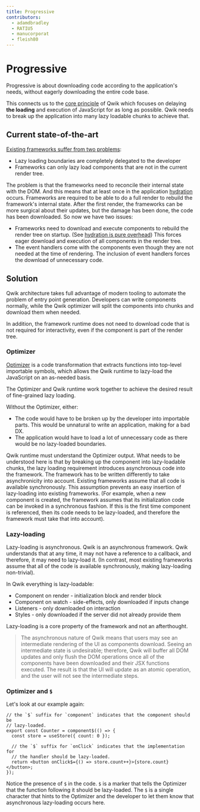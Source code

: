 ```yaml
---
title: Progressive
contributors:
  - adamdbradley
  - RATIU5
  - manucorporat
  - fleish80
---
```


# Progressive

Progressive is about downloading code according to the application's needs, without eagerly downloading the entire code base.

This connects us to the [core principle](../../think-qwik/index.mdx) of Qwik which focuses on delaying **the loading** and execution of JavaScript for as long as possible.  Qwik needs to break up the application into many lazy loadable chunks to achieve that.

## Current state-of-the-art

[Existing frameworks suffer from two problems](https://www.builder.io/blog/dont-blame-the-developer-for-what-the-frameworks-did):

- Lazy loading boundaries are completely delegated to the developer
- Frameworks can only lazy load components that are not in the current render tree.

The problem is that the frameworks need to reconcile their internal state with the DOM. And this means that at least once in the application [hydration](../../concepts/resumable/#resumable-vs-hydration) occurs. Frameworks are required to be able to do a full render to rebuild the framework's internal state. After the first render, the frameworks can be more surgical about their updates, but the damage has been done, the code has been downloaded. So now we have two issues:

- Frameworks need to download and execute components to rebuild the render tree on startup. (See [hydration is pure overhead](https://www.builder.io/blog/hydration-is-pure-overhead)) This forces eager download and execution of all components in the render tree.
- The event handlers come with the components even though they are not needed at the time of rendering. The inclusion of event handlers forces the download of unnecessary code.

## Solution

Qwik architecture takes full advantage of modern tooling to automate the problem of entry point generation. Developers can write components normally, while the Qwik optimizer will split the components into chunks and download them when needed.

In addition, the framework runtime does not need to download code that is not required for interactivity, even if the component is part of the render tree.

### Optimizer

[Optimizer](../../advanced/optimizer/index.mdx) is a code transformation that extracts functions into top-level importable symbols, which allows the Qwik runtime to lazy-load the JavaScript on an as-needed basis.

The Optimizer and Qwik runtime work together to achieve the desired result of fine-grained lazy loading.

Without the Optimizer, either:

- The code would have to be broken up by the developer into importable parts. This would be unnatural to write an application, making for a bad DX.
- The application would have to load a lot of unnecessary code as there would be no lazy-loaded boundaries.

Qwik runtime must understand the Optimizer output. What needs to be understood here is that by breaking up the component into lazy-loadable chunks, the lazy loading requirement introduces asynchronous code into the framework. The framework has to be written differently to take asynchronicity into account. Existing frameworks assume that all code is available synchronously. This assumption prevents an easy insertion of lazy-loading into existing frameworks. (For example, when a new component is created, the framework assumes that its initialization code can be invoked in a synchronous fashion. If this is the first time component is referenced, then its code needs to be lazy-loaded, and therefore the framework must take that into account).

### Lazy-loading

Lazy-loading is asynchronous. Qwik is an asynchronous framework. Qwik understands that at any time, it may not have a reference to a callback, and therefore, it may need to lazy-load it. (In contrast, most existing frameworks assume that all of the code is available synchronously, making lazy-loading non-trivial).

In Qwik everything is lazy-loadable:

- Component on render - initialization block and render block
- Component on watch - side-effects, only downloaded if inputs change
- Listeners - only downloaded on interaction
- Styles  - only downloaded if the server did not already provide them

Lazy-loading is a core property of the framework and not an afterthought.

> The asynchronous nature of Qwik means that users may see an intermediate rendering of the UI as components download. Seeing an intermediate state is undesirable; therefore, Qwik will buffer all DOM updates and only flush the DOM operations once all of the components have been downloaded and their JSX functions executed. The result is that the UI will update as an atomic operation, and the user will not see the intermediate steps.

### Optimizer and `$`

Let's look at our example again:

```tsx
// the `$` suffix for `component` indicates that the component should be
// lazy-loaded.
export const Counter = component$(() => {
  const store = useStore({ count: 0 });

  // the `$` suffix for `onClick` indicates that the implementation for
  // the handler should be lazy-loaded.
  return <button onClick$={() => store.count++}>{store.count}</button>;
});
```

Notice the presence of `$` in the code. `$` is a marker that tells the Optimizer that the function
following it should be lazy-loaded. The `$` is a single character that hints to the Optimizer and the developer to let them know
that asynchronous lazy-loading occurs here.
